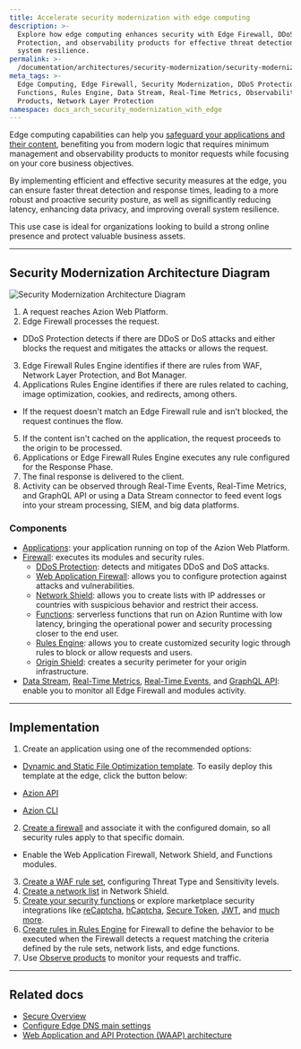 ```yaml
---
title: Accelerate security modernization with edge computing
description: >-
  Explore how edge computing enhances security with Edge Firewall, DDoS
  Protection, and observability products for effective threat detection and
  system resilience.
permalink: >-
  /documentation/architectures/security-modernization/security-modernization-with-edge-computing/
meta_tags: >-
  Edge Computing, Edge Firewall, Security Modernization, DDoS Protection,
  Functions, Rules Engine, Data Stream, Real-Time Metrics, Observability
  Products, Network Layer Protection
namespace: docs_arch_security_modernization_with_edge
---
```



Edge computing capabilities can help you [safeguard your applications and their content](https://www.azion.com/en/solutions/security-modernization/), benefiting you from modern logic that requires minimum management and observability products to monitor requests while focusing on your core business objectives.

By implementing efficient and effective security measures at the edge, you can ensure faster threat detection and response times, leading to a more robust and proactive security posture, as well as significantly reducing latency, enhancing data privacy, and improving overall system resilience.

This use case is ideal for organizations looking to build a strong online presence and protect valuable business assets.

---

## Security Modernization Architecture Diagram

![Security Modernization Architecture Diagram](/assets/docs/images/uploads/diagram-security-modernization.png)

1. A request reaches Azion Web Platform.
2. Edge Firewall processes the request.
- DDoS Protection detects if there are DDoS or DoS attacks and either blocks the request and mitigates the attacks or allows the request.
3. Edge Firewall Rules Engine identifies if there are rules from WAF, Network Layer Protection, and Bot Manager.
4. Applications Rules Engine identifies if there are rules related to caching, image optimization, cookies, and redirects, among others.
- If the request doesn't match an Edge Firewall rule and isn't blocked, the request continues the flow.
5. If the content isn't cached on the application, the request proceeds to the origin to be processed.
6. Applications or Edge Firewall Rules Engine executes any rule configured for the Response Phase.
7. The final response is delivered to the client.
8. Activity can be observed through Real-Time Events, Real-Time Metrics, and GraphQL API or using a Data Stream connector to feed event logs into your stream processing, SIEM, and big data platforms.

### Components

- [Applications](/en/documentation/products/build/edge-application/): your application running on top of the Azion Web Platform.
- [Firewall](/en/documentation/products/secure/edge-firewall/): executes its modules and security rules.
    - [DDoS Protection](/en/documentation/products/secure/edge-firewall/ddos-protection/): detects and mitigates DDoS and DoS attacks.
    - [Web Application Firewall](/en/documentation/products/secure/edge-firewall/web-application-firewall/): allows you to configure protection against attacks and vulnerabilities.
    - [Network Shield](/en/documentation/products/secure/edge-firewall/network-layer-protection/): allows you to create lists with IP addresses or countries with suspicious behavior and restrict their access.
    - [Functions](/en/documentation/products/secure/edge-firewall/edge-functions/): serverless functions that run on Azion Runtime with low latency, bringing the operational power and security processing closer to the end user.
    - [Rules Engine](/en/documentation/products/secure/edge-firewall/rules-engine/): allows you to create customized security logic through rules to block or allow requests and users.
    - [Origin Shield](/en/documentation/products/secure/edge-firewall/#origin-shield-add-on): creates a security perimeter for your origin infrastructure.
- [Data Stream](/en/documentation/products/observe/data-stream/), [Real-Time Metrics](/en/documentation/products/observe/real-time-metrics/), [Real-Time Events](/en/documentation/products/observe/real-time-events/), and [GraphQL API](/en/documentation/devtools/graphql-api/overview/): enable you to monitor all Edge Firewall and modules activity.

---

## Implementation

1. Create an application using one of the recommended options:
- [Dynamic and Static File Optimization template](/en/documentation/products/guides/dynamic-and-static-file-optimization-template/). To easily deploy this template at the edge, click the button below:

    <LinkButton
      label="Deploy the Dynamic and Static File Optimization Template"
      link="https://console.azion.com/create/azion/dynamic-and-static-file-optimization"
      icon="ai ai-azion"
      icon-pos="left"
      target="_blank"
    />

- [Azion API](https://api.azion.com/#9c61e0fd-e7aa-4a5f-b29e-7f9d71b98d5f)
- [Azion CLI](/en/documentation/products/azion-cli/overview/)
2. [Create a firewall](/en/documentation/products/guides/secure/edge-firewall-configure-main-settings/) and associate it with the configured domain, so all security rules apply to that specific domain.
- Enable the Web Application Firewall, Network Shield, and Functions modules.
3. [Create a WAF rule set](/en/documentation/products/guides/secure/create-waf-rule-set/), configuring Threat Type and Sensitivity levels.
4. [Create a network list](/en/documentation/products/guides/blocklists-ip-addresses-edge/) in Network Shield.
5. [Create your security functions](/en/documentation/products/guides/edge-functions/firewall/) or explore marketplace security integrations like [reCaptcha](/en/documentation/products/guides/recaptcha/), [hCaptcha](/en/documentation/products/guides/hcaptcha/), [Secure Token](/en/documentation/products/guides/secure-token/), [JWT](/en/documentation/products/guides/jwt/), and [much more](/en/documentation/products/guides/#marketplace).
6. [Create rules in Rules Engine](/en/documentation/products/guides/secure/work-with-rules-engine/) for Firewall to define the behavior to be executed when the Firewall detects a request matching the criteria defined by the rule sets, network lists, and edge functions.
7. Use [Observe products](/en/documentation/products/observe/overview/) to monitor your requests and traffic.

---

## Related docs

- [Secure Overview](/en/documentation/products/secure/overview/)
- [Configure Edge DNS main settings](/en/documentation/products/guides/secure/edge-dns-configure-main-settings/)
- [Web Application and API Protection (WAAP) architecture](/en/documentation/architectures/edge-firewall/web-application-and-api-protection-waap/)

